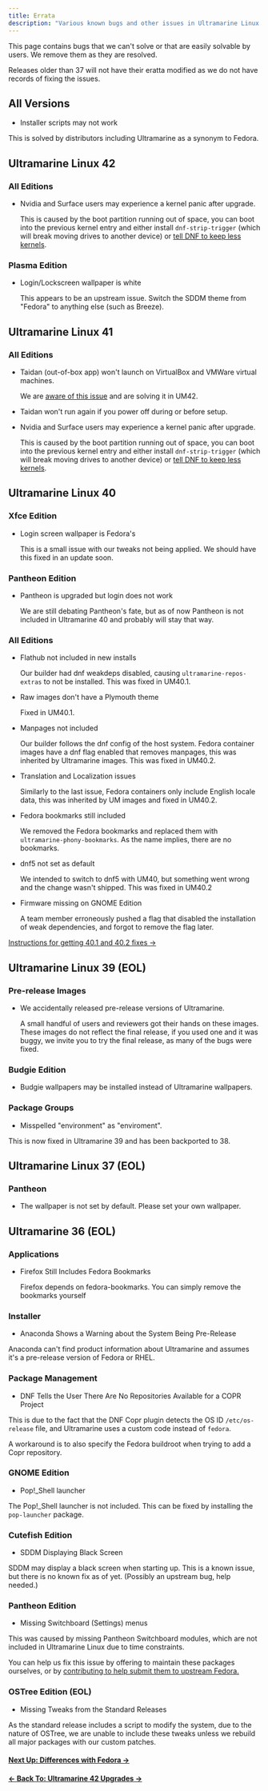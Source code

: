 ```yaml
---
title: Errata
description: "Various known bugs and other issues in Ultramarine Linux."
---
```



This page contains bugs that we can't solve or that are easily solvable by users. We remove them as they are resolved.

Releases older than 37 will not have their eratta modified as we do not have records of fixing the issues.

## All Versions

- Installer scripts may not work

This is solved by distributors including Ultramarine as a synonym to Fedora.

## Ultramarine Linux 42

### All Editions

- Nvidia and Surface users may experience a kernel panic after upgrade.

  This is caused by the boot partition running out of space, you can boot into the previous kernel entry and either install `dnf-strip-trigger` (which will break moving drives to another device) or [tell DNF to keep less kernels](https://discussion.fedoraproject.org/t/how-can-i-change-the-number-of-kernels-retained-when-updating-in-fedora/73863/2).

### Plasma Edition

- Login/Lockscreen wallpaper is white

  This appears to be an upstream issue. Switch the SDDM theme from "Fedora" to anything else (such as Breeze).

## Ultramarine Linux 41

### All Editions

- Taidan (out-of-box app) won't launch on VirtualBox and VMWare virtual machines.

  We are [aware of this issue](https://blog.fyralabs.com/advisory-ultramarine-41-and-vmware/) and are solving it in UM42.

- Taidan won't run again if you power off during or before setup.

- Nvidia and Surface users may experience a kernel panic after upgrade.

  This is caused by the boot partition running out of space, you can boot into the previous kernel entry and either install `dnf-strip-trigger` (which will break moving drives to another device) or [tell DNF to keep less kernels](https://discussion.fedoraproject.org/t/how-can-i-change-the-number-of-kernels-retained-when-updating-in-fedora/73863/2).


## Ultramarine Linux 40

### Xfce Edition

- Login screen wallpaper is Fedora's

  This is a small issue with our tweaks not being applied. We should have this fixed in an update soon.

### Pantheon Edition

- Pantheon is upgraded but login does not work

  We are still debating Pantheon's fate, but as of now Pantheon is not included in Ultramarine 40 and probably will stay that way.

### All Editions

- Flathub not included in new installs

  Our builder had dnf weakdeps disabled, causing `ultramarine-repos-extras` to not be installed. This was fixed in UM40.1.

- Raw images don't have a Plymouth theme

  Fixed in UM40.1.

- Manpages not included

  Our builder follows the dnf config of the host system. Fedora container images have a dnf flag enabled that removes manpages, this was inherited by Ultramarine images. This was fixed in UM40.2.

- Translation and Localization issues

  Similarly to the last issue, Fedora containers only include English locale data, this was inherited by UM images and fixed in UM40.2.

- Fedora bookmarks still included

  We removed the Fedora bookmarks and replaced them with `ultramarine-phony-bookmarks`. As the name implies, there are no bookmarks.

- dnf5 not set as default

  We intended to switch to dnf5 with UM40, but something went wrong and the change wasn't shipped. This was fixed in UM40.2

- Firmware missing on GNOME Edition

  A team member erroneously pushed a flag that disabled the installation of weak dependencies, and forgot to remove the flag later.

[Instructions for getting 40.1 and 40.2 fixes ->](https://blog.fyralabs.com/ultramarine-linux-40-hotfixes/)

## Ultramarine Linux 39 (EOL)

### Pre-release Images

- We accidentally released pre-release versions of Ultramarine.

  A small handful of users and reviewers got their hands on these images. These images do not reflect the final release, if you used one and it was buggy, we invite you to try the final release, as many of the bugs were fixed.

### Budgie Edition

- Budgie wallpapers may be installed instead of Ultramarine wallpapers.

### Package Groups

- Misspelled "environment" as "enviroment".

This is now fixed in Ultramarine 39 and has been backported to 38.

## Ultramarine Linux 37 (EOL)

### Pantheon

- The wallpaper is not set by default. Please set your own wallpaper.

## Ultramarine 36 (EOL)

### Applications

- Firefox Still Includes Fedora Bookmarks

  Firefox depends on fedora-bookmarks. You can simply remove the bookmarks yourself

### Installer

- Anaconda Shows a Warning about the System Being Pre-Release

Anaconda can't find product information about Ultramarine and assumes it's a pre-release version of Fedora or RHEL.

### Package Management

- DNF Tells the User There Are No Repositories Available for a COPR Project

This is due to the fact that the DNF Copr plugin detects the OS ID `/etc/os-release` file, and Ultramarine uses a custom code instead of `fedora`.

A workaround is to also specify the Fedora buildroot when trying to add a Copr repository.

### GNOME Edition

- Pop!\_Shell launcher

The Pop!\_Shell launcher is not included. This can be fixed by installing the `pop-launcher` package.

### Cutefish Edition

- SDDM Displaying Black Screen

SDDM may display a black screen when starting up. This is a known issue, but there is no known fix as of yet. (Possibly an upstream bug, help needed.)

### Pantheon Edition

- Missing Switchboard (Settings) menus

This was caused by missing Pantheon Switchboard modules, which are not included in Ultramarine Linux due to time constraints.

You can help us fix this issue by offering to maintain these packages ourselves, or by [contributing to help submit them to upstream Fedora.](https://fedoraproject.org/wiki/SIGs/Pantheon)

### OSTree Edition (EOL)

- Missing Tweaks from the Standard Releases

As the standard release includes a script to modify the system, due to the nature of OSTree, we are unable to include these tweaks unless we rebuild all major packages with our custom patches.

#### [Next Up: Differences with Fedora →](/en/release/diff-fedora)

#### [← Back To: Ultramarine 42 Upgrades →](/en/release/42-upgrades)
